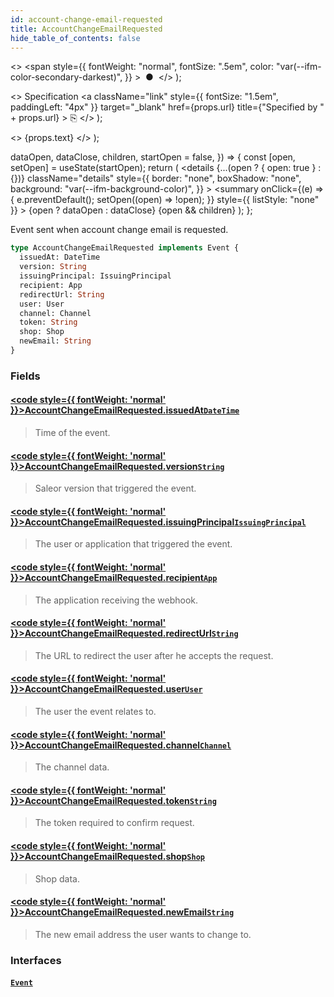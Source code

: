 ```yaml
---
id: account-change-email-requested
title: AccountChangeEmailRequested
hide_table_of_contents: false
---
```


  <>
    <span
      style={{
        fontWeight: "normal",
        fontSize: ".5em",
        color: "var(--ifm-color-secondary-darkest)",
      }}
    >
      &nbsp;●&nbsp;
    </span>
  </>
);

  <>
    Specification
    <a
      className="link"
      style={{ fontSize: "1.5em", paddingLeft: "4px" }}
      target="\_blank"
      href={props.url}
      title={"Specified by " + props.url}
    >
      ⎘
    </a>
  </>
);

  <>
    <span className={props.class}>{props.text}</span>
  </>
);


  dataOpen,
  dataClose,
  children,
  startOpen = false,
}) => {
  const [open, setOpen] = useState(startOpen);
  return (
    <details
      {...(open ? { open: true } : {})}
      className="details"
      style={{
        border: "none",
        boxShadow: "none",
        background: "var(--ifm-background-color)",
      }}
    >
      <summary
        onClick={(e) => {
          e.preventDefault();
          setOpen((open) => !open);
        }}
        style={{ listStyle: "none" }}
      >
        {open ? dataOpen : dataClose}
      </summary>
      {open && children}
    </details>
  );
};

Event sent when account change email is requested.

<Badge text="Added in Saleor 3.15" class="secondary margin-bottom--sm" />

```graphql
type AccountChangeEmailRequested implements Event {
  issuedAt: DateTime
  version: String
  issuingPrincipal: IssuingPrincipal
  recipient: App
  redirectUrl: String
  user: User
  channel: Channel
  token: String
  shop: Shop
  newEmail: String
}
```

### Fields

#### [<code style={{ fontWeight: 'normal' }}>AccountChangeEmailRequested.<b>issuedAt</b></code>](#)<Bullet />[`DateTime`](../../../api-reference/miscellaneous/scalars/date-time) <Badge class="badge badge--secondary" text="scalar"/>

> Time of the event.

#### [<code style={{ fontWeight: 'normal' }}>AccountChangeEmailRequested.<b>version</b></code>](#)<Bullet />[`String`](../../../api-reference/miscellaneous/scalars/string) <Badge class="badge badge--secondary" text="scalar"/>

> Saleor version that triggered the event.

#### [<code style={{ fontWeight: 'normal' }}>AccountChangeEmailRequested.<b>issuingPrincipal</b></code>](#)<Bullet />[`IssuingPrincipal`](../../../api-reference/miscellaneous/unions/issuing-principal) <Badge class="badge badge--secondary" text="union"/>

> The user or application that triggered the event.

#### [<code style={{ fontWeight: 'normal' }}>AccountChangeEmailRequested.<b>recipient</b></code>](#)<Bullet />[`App`](../../../api-reference/apps/objects/app) <Badge class="badge badge--secondary" text="object"/>

> The application receiving the webhook.

#### [<code style={{ fontWeight: 'normal' }}>AccountChangeEmailRequested.<b>redirectUrl</b></code>](#)<Bullet />[`String`](../../../api-reference/miscellaneous/scalars/string) <Badge class="badge badge--secondary" text="scalar"/>

> The URL to redirect the user after he accepts the request.

#### [<code style={{ fontWeight: 'normal' }}>AccountChangeEmailRequested.<b>user</b></code>](#)<Bullet />[`User`](../../../api-reference/users/objects/user) <Badge class="badge badge--secondary" text="object"/>

> The user the event relates to.

#### [<code style={{ fontWeight: 'normal' }}>AccountChangeEmailRequested.<b>channel</b></code>](#)<Bullet />[`Channel`](../../../api-reference/channels/objects/channel) <Badge class="badge badge--secondary" text="object"/>

> The channel data.

#### [<code style={{ fontWeight: 'normal' }}>AccountChangeEmailRequested.<b>token</b></code>](#)<Bullet />[`String`](../../../api-reference/miscellaneous/scalars/string) <Badge class="badge badge--secondary" text="scalar"/>

> The token required to confirm request.

#### [<code style={{ fontWeight: 'normal' }}>AccountChangeEmailRequested.<b>shop</b></code>](#)<Bullet />[`Shop`](../../../api-reference/miscellaneous/objects/shop) <Badge class="badge badge--secondary" text="object"/>

> Shop data.

#### [<code style={{ fontWeight: 'normal' }}>AccountChangeEmailRequested.<b>newEmail</b></code>](#)<Bullet />[`String`](../../../api-reference/miscellaneous/scalars/string) <Badge class="badge badge--secondary" text="scalar"/>

> The new email address the user wants to change to.

### Interfaces

#### [`Event`](../../../api-reference/miscellaneous/interfaces/event) <Badge class="badge badge--secondary" text="interface"/>

>
